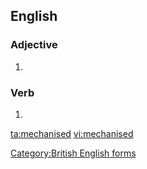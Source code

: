 ==English==

===Adjective===
{{en-adj}}

# {{alternative spelling of|mechanized|lang=en}}

===Verb===
{{head|en|verb form}}

# {{en-past of|mechanise|lang=en}}

[[Category:British English forms]]

[[ta:mechanised]]
[[vi:mechanised]]